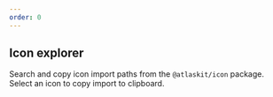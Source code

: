 ```yaml
---
order: 0
---
```



<Snippet name="new-icons-note" />

## Icon explorer

Search and copy icon import paths from the `@atlaskit/icon` package. Select an icon to copy import
to clipboard.

<IconExplorer iconType="global" />
